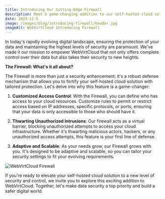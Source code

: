 ```yaml
---
title: Introducing Our Cutting-Edge Firewall
description: Meet a game-changing addition to our self-hosted cloud solution that will bolster the security and privacy of your data like never before
date: 2023-11-5
image: /images/blog/introducing-firewall/header.jpg
imageAlt: WebVirtCloud Introducing Firewall
---
```


In today's rapidly evolving digital landscape, ensuring the protection of your data and maintaining the highest levels of security are paramount. We've made it our mission to empower WebVirtCloud that not only offers complete control over their data but also takes their security to new heights.

**The Firewall: What's it all about?**

The Firewall is more than just a security enhancement; it's a robust defense mechanism that allows you to fortify your self-hosted cloud solution with tailored protection. Let's delve into why this feature is a game-changer:

1. **Customized Access Control**: With the Firewall, you can define who has access to your cloud resources. Customize rules to permit or restrict access based on IP addresses, specific protocols, or ports, ensuring that your data is only accessible to those who should have it.

2. **Thwarting Unauthorized Intrusions**: Our firewall acts as a virtual barrier, blocking unauthorized attempts to access your cloud infrastructure. Whether it's thwarting malicious actors, hackers, or any unauthorized access attempts, this feature is your first line of defense.

3. **Adaptive and Scalable**: As your needs grow, our Firewall grows with you. It's designed to be adaptive and scalable, so you can tailor your security settings to fit your evolving requirements.

![WebVirtCloud Firewall](/images/blog/introducing-firewall/ui.jpg)

If you're ready to elevate your self-hosted cloud solution to a new level of security and control, we invite you to explore this exciting addition to WebVirtCloud. Together, let's make data security a top priority and build a safer digital world.
